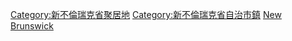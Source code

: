 [[Category:新不倫瑞克省聚居地|Category:新不倫瑞克省聚居地]]
[[Category:新不倫瑞克省自治市鎮|Category:新不倫瑞克省自治市鎮]]
[[Category:加拿大各地城鎮|New Brunswick]]